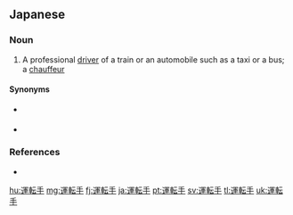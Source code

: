 ==Japanese==
{{ja-kanjitab|うん|てん|しゅ|yomi=on}}

===Noun===
{{ja-noun|うんてんしゅ|kyu=運轉手}}

# A professional [[driver]] of a train or an automobile such as a taxi or a bus; a [[chauffeur]]

====Synonyms====
* {{ja-r|運転士|うんてんし}} {{qualifier|train or taxi driver}}
* {{ja-r|運転者|うんてんしゃ}} {{qualifier|bus driver}}

===References===
* {{R:Meikyo}}

[[hu:運転手]]
[[mg:運転手]]
[[fj:運転手]]
[[ja:運転手]]
[[pt:運転手]]
[[sv:運転手]]
[[tl:運転手]]
[[uk:運転手]]